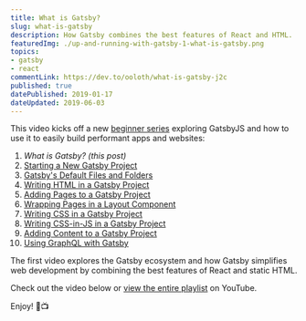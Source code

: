 ```yaml
---
title: What is Gatsby?
slug: what-is-gatsby
description: How Gatsby combines the best features of React and HTML. 
featuredImg: ./up-and-running-with-gatsby-1-what-is-gatsby.png
topics:
- gatsby
- react
commentLink: https://dev.to/ooloth/what-is-gatsby-j2c
published: true
datePublished: 2019-01-17
dateUpdated: 2019-06-03
---
```



This video kicks off a new [beginner series](https://www.youtube.com/watch?v=eCtgG5Sx6kk&list=PLs_LGDWysHJptEmAKxXjLCQvl7sAbXPBw) exploring GatsbyJS and how to use it to easily build performant apps and websites:

1. _What is Gatsby? (this post)_
2. [Starting a New Gatsby Project](https://www.upandrunningtutorials.com/up-and-running-with-gatsby-2-starting-a-new-gatsby-project)
3. [Gatsby's Default Files and Folders](https://www.upandrunningtutorials.com/up-and-running-with-gatsby-3-gatsbys-default-files-and-folders)
4. [Writing HTML in a Gatsby Project](https://www.upandrunningtutorials.com/up-and-running-with-gatsby-4-writing-html-in-a-gatsby-project)
5. [Adding Pages to a Gatsby Project](https://www.upandrunningtutorials.com/up-and-running-with-gatsby-5-adding-pages-to-a-gatsby-project)
6. [Wrapping Pages in a Layout Component](https://www.upandrunningtutorials.com/up-and-running-with-gatsby-6-wrapping-pages-in-a-layout-component)
7. [Writing CSS in a Gatsby Project](https://www.upandrunningtutorials.com/up-and-running-with-gatsby-7-writing-css-in-a-gatsby-project)
8. [Writing CSS-in-JS in a Gatsby Project](https://www.upandrunningtutorials.com/up-and-running-with-gatsby-8-writing-css-in-js-in-a-gatsby-project)
9. [Adding Content to a Gatsby Project](https://www.upandrunningtutorials.com/up-and-running-with-gatsby-9-adding-content-to-a-gatsby-project)
10. [Using GraphQL with Gatsby](https://www.upandrunningtutorials.com/up-and-running-with-gatsby-10-using-graphql-with-gatsby/)

The first video explores the Gatsby ecosystem and how Gatsby simplifies web development by combining the best features of React and static HTML.

Check out the video below or [view the entire playlist](https://www.youtube.com/watch?v=eCtgG5Sx6kk&list=PLs_LGDWysHJptEmAKxXjLCQvl7sAbXPBw) on YouTube.

Enjoy! 🎉📺

<VideoEmbed embedURL="https://www.youtube.com/embed/eCtgG5Sx6kk" />